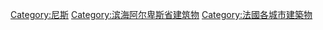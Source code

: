 [[Category:尼斯|Category:尼斯]]
[[Category:滨海阿尔卑斯省建筑物|Category:滨海阿尔卑斯省建筑物]]
[[Category:法國各城市建築物|Category:法國各城市建築物]]